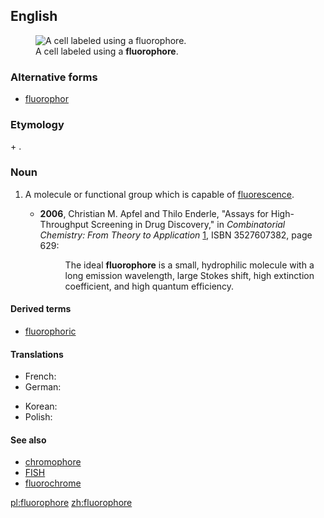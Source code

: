 ==English==
[[Image:FISH 13 21.jpg|thumb|A cell labeled using a '''fluorophore'''.]]

===Alternative forms===
* [[fluorophor]]

===Etymology===
{{term|fluoro-|lang=en}} + {{term|-phore|lang=en}}.

===Noun===
{{en-noun}}
{{wikipedia}}

# {{context|biochemistry|lang=en}} A molecule or functional group which is capable of [[fluorescence]].
#* '''2006''', Christian M. Apfel and Thilo Enderle, "Assays for High-Throughput Screening in Drug Discovery," in ''Combinatorial Chemistry: From Theory to Application'' [http://books.google.com/books?id=LJHUbaMr1usC], ISBN 3527607382, page 629:
#*: The ideal '''fluorophore''' is a small, hydrophilic molecule with a long emission wavelength, large Stokes shift, high extinction coefficient, and high quantum efficiency.

====Derived terms====
* [[fluorophoric]]
====Translations====
{{trans-top|molecule capable of fluorescence}}
* French: {{t|fr|fluorophore|m}}
* German: {{t|de|Fluorophor|m}}
{{trans-mid}}
* Korean: {{t|ko|형광물질|tr=hyeonggwangmuljil}}
* Polish: {{t|pl|fluorofor}}
{{trans-bottom}}

====See also====
* [[chromophore]]
* [[FISH]]
* [[fluorochrome]]

[[pl:fluorophore]]
[[zh:fluorophore]]
